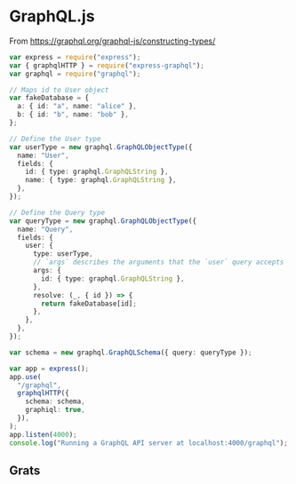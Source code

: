 
# GraphQL.js

From https://graphql.org/graphql-js/constructing-types/

```typescript
var express = require("express");
var { graphqlHTTP } = require("express-graphql");
var graphql = require("graphql");

// Maps id to User object
var fakeDatabase = {
  a: { id: "a", name: "alice" },
  b: { id: "b", name: "bob" },
};

// Define the User type
var userType = new graphql.GraphQLObjectType({
  name: "User",
  fields: {
    id: { type: graphql.GraphQLString },
    name: { type: graphql.GraphQLString },
  },
});

// Define the Query type
var queryType = new graphql.GraphQLObjectType({
  name: "Query",
  fields: {
    user: {
      type: userType,
      // `args` describes the arguments that the `user` query accepts
      args: {
        id: { type: graphql.GraphQLString },
      },
      resolve: (_, { id }) => {
        return fakeDatabase[id];
      },
    },
  },
});

var schema = new graphql.GraphQLSchema({ query: queryType });

var app = express();
app.use(
  "/graphql",
  graphqlHTTP({
    schema: schema,
    graphiql: true,
  }),
);
app.listen(4000);
console.log("Running a GraphQL API server at localhost:4000/graphql");
```

## Grats

<GratsCode out={Example} mode="ts" />
